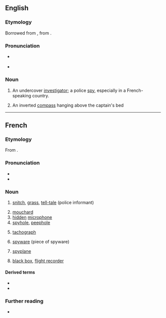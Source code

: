 ==English==

===Etymology===
Borrowed from {{bor|en|fr|mouchard}}, from {{m|fr|mouche||a fly}}.

===Pronunciation===
* {{a|UK}} {{IPA|/ˈmuːʃɑː/|lang=en}}
* {{a|US}} {{IPA|/muˈʃɑɹd/|lang=en}}

===Noun===
{{en-noun}}

# An undercover [[investigator]]; a police [[spy]], especially in a French-speaking country.
# {{lb|en|nautical}} An inverted [[compass]] hanging above the captain's bed

----

==French==

===Etymology===
From {{af|fr|mouche|-ard|t1=fly|pos2=pejorative suffix}}.

===Pronunciation===
* {{fr-IPA}}
* {{rhymes|aʁ|lang=fr}}

===Noun===
{{fr-noun|m}}

# [[snitch]], [[grass]], [[tell-tale]] (police informant)
#: {{syn|fr|indic|cafteur|cafard}}
# [[#English|mouchard]]
# [[hidden]] [[microphone]]
# [[spyhole]], [[peephole]]
#: {{syn|fr|judas}}
# [[tachograph]]
# {{lb|fr|computing}} [[spyware]] (piece of spyware)
#: {{syn|fr|espiogiciel}}
# {{lb|fr|aviation}} [[spyplane]]
#: {{syn|fr|avion-espion}}
# {{lb|fr|aviation}} [[black box]], [[flight recorder]]
#: {{syn|fr|boîte noire|enregistreur de vol}}

====Derived terms====
* {{l|fr|mouchardage}}
* {{l|fr|moucharder}}

===Further reading===
* {{R:TLFi}}